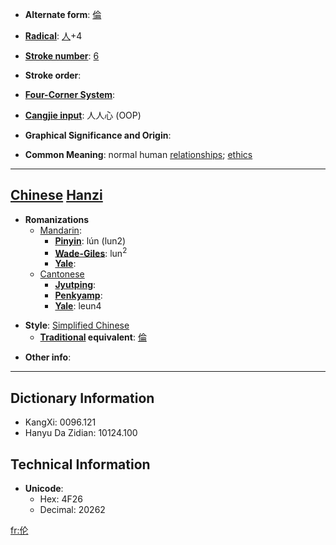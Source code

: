 * '''Alternate form''': [[倫]]

* '''[[Wiktionary:Chinese radical index| Radical]]''': [[Wiktionary:Chinese radical index 人|人]]+4

* '''[[Wiktionary:Chinese total strokes index|Stroke number]]''': [[Wiktionary:Chinese total strokes index 6|6]]

* '''Stroke order''': 

* '''[[Wiktionary:Chinese four corner index|Four-Corner System]]''': 

* '''[[Wiktionary:Chinese Cangjie index|Cangjie input]]''': 人人心 (OOP)

* '''Graphical Significance and Origin''': 

* '''Common Meaning''': normal human [[relationships]]; [[ethics]]

----

== [[Chinese]] [[Hanzi]] ==

* '''Romanizations'''
** [[Mandarin]]:
*** '''[[Pinyin]]''': lún (lun2)
*** '''[[Wade-Giles]]''': lun<sup>2</sup>
*** '''[[Yale]]''': 
**[[Cantonese]]
***'''[[Jyutping]]''':
***'''[[Penkyamp]]''': 
***'''[[Yale]]''': leun4

* '''Style''': [[Simplified Chinese]] 
** '''[[Traditional Chinese|Traditional]] equivalent''': [[倫]]

* '''Other info''': 

----

== Dictionary Information ==

* KangXi: 0096.121
* Hanyu Da Zidian: 10124.100

== Technical Information ==

* '''Unicode''':
** Hex: 4F26
** Decimal: 20262

[[fr:伦]]